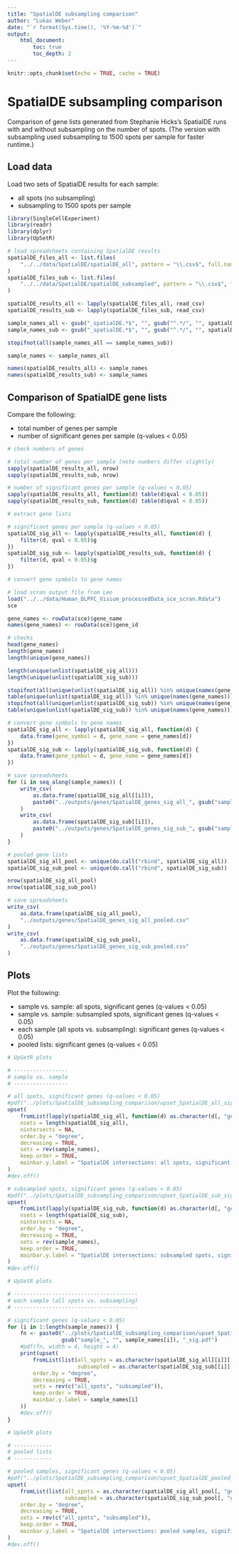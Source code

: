 ```yaml
---
title: "SpatialDE subsampling comparison"
author: "Lukas Weber"
date: "`r format(Sys.time(), '%Y-%m-%d')`"
output: 
    html_document:
        toc: true
        toc_depth: 2
---
```


```r
knitr::opts_chunk$set(echo = TRUE, cache = TRUE)
```


# SpatialDE subsampling comparison

Comparison of gene lists generated from Stephanie Hicks's SpatialDE runs with and without subsampling on the number of spots. (The version with subsampling used subsampling to 1500 spots per sample for faster runtime.)


## Load data

Load two sets of SpatialDE results for each sample:

- all spots (no subsampling)
- subsampling to 1500 spots per sample


```r
library(SingleCellExperiment)
library(readr)
library(dplyr)
library(UpSetR)
```


```r
# load spreadsheets containing SpatialDE results
spatialDE_files_all <- list.files(
    "../../data/SpatialDE/spatialDE_all", pattern = "\\.csv$", full.names = TRUE
)
spatialDE_files_sub <- list.files(
    "../../data/SpatialDE/spatialDE_subsampled", pattern = "\\.csv$", full.names = TRUE
)

spatialDE_results_all <- lapply(spatialDE_files_all, read_csv)
spatialDE_results_sub <- lapply(spatialDE_files_sub, read_csv)

sample_names_all <- gsub("_spatialDE.*$", "", gsub("^.*/", "", spatialDE_files_all))
sample_names_sub <- gsub("_spatialDE.*$", "", gsub("^.*/", "", spatialDE_files_sub))

stopifnot(all(sample_names_all == sample_names_sub))

sample_names <- sample_names_all

names(spatialDE_results_all) <- sample_names
names(spatialDE_results_sub) <- sample_names
```


## Comparison of SpatialDE gene lists

Compare the following:

- total number of genes per sample
- number of significant genes per sample (q-values < 0.05)

```r
# check numbers of genes

# total number of genes per sample (note numbers differ slightly)
sapply(spatialDE_results_all, nrow)
sapply(spatialDE_results_sub, nrow)

# number of significant genes per sample (q-values < 0.05)
sapply(spatialDE_results_all, function(d) table(d$qval < 0.05))
sapply(spatialDE_results_sub, function(d) table(d$qval < 0.05))
```


```r
# extract gene lists

# significant genes per sample (q-values < 0.05)
spatialDE_sig_all <- lapply(spatialDE_results_all, function(d) {
    filter(d, qval < 0.05)$g
})
spatialDE_sig_sub <- lapply(spatialDE_results_sub, function(d) {
    filter(d, qval < 0.05)$g
})
```


```r
# convert gene symbols to gene names

# load scran output file from Leo
load("../../data/Human_DLPFC_Visium_processedData_sce_scran.Rdata")
sce

gene_names <- rowData(sce)$gene_name
names(gene_names) <- rowData(sce)$gene_id

# checks
head(gene_names)
length(gene_names)
length(unique(gene_names))

length(unique(unlist(spatialDE_sig_all)))
length(unique(unlist(spatialDE_sig_sub)))

stopifnot(all(unique(unlist(spatialDE_sig_all)) %in% unique(names(gene_names))))
table(unique(unlist(spatialDE_sig_all)) %in% unique(names(gene_names)))
stopifnot(all(unique(unlist(spatialDE_sig_sub)) %in% unique(names(gene_names))))
table(unique(unlist(spatialDE_sig_sub)) %in% unique(names(gene_names)))

# convert gene symbols to gene names
spatialDE_sig_all <- lapply(spatialDE_sig_all, function(d) {
    data.frame(gene_symbol = d, gene_name = gene_names[d])
})
spatialDE_sig_sub <- lapply(spatialDE_sig_sub, function(d) {
    data.frame(gene_symbol = d, gene_name = gene_names[d])
})
```


```r
# save spreadsheets
for (i in seq_along(sample_names)) {
    write_csv(
        as.data.frame(spatialDE_sig_all[[i]]), 
        paste0("../outputs/genes/SpatialDE_genes_sig_all_", gsub("sample_", "", sample_names[i]), ".csv")
    )
    write_csv(
        as.data.frame(spatialDE_sig_sub[[i]]), 
        paste0("../outputs/genes/SpatialDE_genes_sig_sub_", gsub("sample_", "", sample_names[i]), ".csv")
    )
}
```


```r
# pooled gene lists
spatialDE_sig_all_pool <- unique(do.call("rbind", spatialDE_sig_all))
spatialDE_sig_sub_pool <- unique(do.call("rbind", spatialDE_sig_sub))

nrow(spatialDE_sig_all_pool)
nrow(spatialDE_sig_sub_pool)

# save spreadsheets
write_csv(
    as.data.frame(spatialDE_sig_all_pool), 
    "../outputs/genes/SpatialDE_genes_sig_all_pooled.csv"
)
write_csv(
    as.data.frame(spatialDE_sig_sub_pool), 
    "../outputs/genes/SpatialDE_genes_sig_sub_pooled.csv"
)
```


## Plots

Plot the following:

- sample vs. sample: all spots, significant genes (q-values < 0.05)
- sample vs. sample: subsampled spots, significant genes (q-values < 0.05)
- each sample (all spots vs. subsampling): significant genes (q-values < 0.05)
- pooled lists: significant genes (q-values < 0.05)

```r
# UpSetR plots

# -----------------
# sample vs. sample
# -----------------

# all spots, significant genes (q-values < 0.05)
#pdf("../plots/SpatialDE_subsampling_comparison/upset_SpatialDE_all_sig.pdf", width = 12, height = 10)
upset(
    fromList(lapply(spatialDE_sig_all, function(d) as.character(d[, "gene_symbol"]))), 
    nsets = length(spatialDE_sig_all), 
    nintersects = NA, 
    order.by = "degree", 
    decreasing = TRUE, 
    sets = rev(sample_names), 
    keep.order = TRUE, 
    mainbar.y.label = "SpatialDE intersections: all spots, significant genes (q-values < 0.05)"
)
#dev.off()

# subsampled spots, significant genes (q-values < 0.05)
#pdf("../plots/SpatialDE_subsampling_comparison/upset_SpatialDE_sub_sig.pdf", width = 12, height = 10)
upset(
    fromList(lapply(spatialDE_sig_sub, function(d) as.character(d[, "gene_symbol"]))), 
    nsets = length(spatialDE_sig_sub), 
    nintersects = NA, 
    order.by = "degree", 
    decreasing = TRUE, 
    sets = rev(sample_names), 
    keep.order = TRUE, 
    mainbar.y.label = "SpatialDE intersections: subsampled spots, significant genes (q-values < 0.05)"
)
#dev.off()
```


```r
# UpSetR plots

# ---------------------------------------
# each sample (all spots vs. subsampling)
# ---------------------------------------

# significant genes (q-values < 0.05)
for (i in 1:length(sample_names)) {
    fn <- paste0("../plots/SpatialDE_subsampling_comparison/upset_SpatialDE_subsampling_comparison_", 
                 gsub("sample_", "", sample_names[i]), "_sig.pdf")
    #pdf(fn, width = 4, height = 4)
    print(upset(
        fromList(list(all_spots = as.character(spatialDE_sig_all[[i]][, "gene_symbol"]), 
                      subsampled = as.character(spatialDE_sig_sub[[i]][, "gene_symbol"]))), 
        order.by = "degree", 
        decreasing = TRUE, 
        sets = rev(c("all_spots", "subsampled")), 
        keep.order = TRUE, 
        mainbar.y.label = sample_names[i]
    ))
    #dev.off()
}
```


```r
# UpSetR plots

# ------------
# pooled lists
# ------------

# pooled samples, significant genes (q-values < 0.05)
#pdf("../plots/SpatialDE_subsampling_comparison/upset_SpatialDE_pooled_sig.pdf", width = 5, height = 6)
upset(
    fromList(list(all_spots = as.character(spatialDE_sig_all_pool[, "gene_symbol"]), 
                  subsampled = as.character(spatialDE_sig_sub_pool[, "gene_symbol"]))), 
    order.by = "degree", 
    decreasing = TRUE, 
    sets = rev(c("all_spots", "subsampled")), 
    keep.order = TRUE, 
    mainbar.y.label = "SpatialDE intersections: pooled samples, significant genes (q-values < 0.05)"
)
#dev.off()
```



